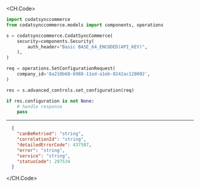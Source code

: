 
<CH.Code>
```python SetConfiguration.py
import codatsynccommerce
from codatsynccommerce.models import components, operations

s = codatsynccommerce.CodatSyncCommerce(
    security=components.Security(
        auth_header="Basic BASE_64_ENCODED(API_KEY)",
    ),
)

req = operations.SetConfigurationRequest(
    company_id='8a210b68-6988-11ed-a1eb-0242ac120002',
)

res = s.advanced_controls.set_configuration(req)

if res.configuration is not None:
    # handle response
    pass
```
---

```json Example Response
  {
    "canBeRetried": "string",
    "correlationId": "string",
    "detailedErrorCode": 437587,
    "error": "string",
    "service": "string",
    "statusCode": 297534
  }
```
</CH.Code>
